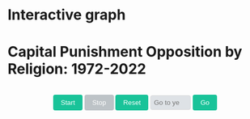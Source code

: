 # Interactive graph

<style>
  #chart {
      <!-- background-color: white; -->
      <!-- box-shadow: 0 4px 6px rgba(0,0,0,0.1); -->
      <!-- border-radius: 8px; -->
      <!-- padding: 20px; -->
      <!-- font-family: Arial, sans-serif; -->
      <!-- max-width: 900px; -->
      <!-- margin: 0 auto; -->
      <!-- padding: 20px; -->
      <!-- background-color: #f4f4f4; -->
  }
  span#currentYear {
    color: white;
  }
  text {
    fill: white;
  }
  text.axis-label {
    fill: white;    
  }
  .bar {
      fill: #19c399;
      transition: fill 0.3s ease;
  }
  .bar:hover {
      fill: #287562;
  }
  .axis-label {
      font-size: 12px;
      fill: #333;
  }
  #controls {
      margin-top: 20px;
      text-align: center;
      display: flex;
      justify-content: center;
      align-items: center;
      gap: 10px;
  }
  button {
      background-color: #19c399;
      color: white;
      border: none;
      padding: 8px 15px;
      border-radius: 4px;
      cursor: pointer;
      transition: background-color 0.3s ease;
  }
  button:hover {
      background-color: #287562;
  }
  button:disabled {
      background-color: #bdc3c7;
      cursor: not-allowed;
  }
  #yearInput {
      padding: 6px;
      width: 80px;
      border: 1px solid #ddd;
      border-radius: 4px;
      background-color: #dee2e6;
  }
  #currentYear {
      font-weight: bold;
      color: #2c3e50;
  }
</style>

<title>Capital Punishment Opposition by Religion: 1972-2022</title>
<h1>Capital Punishment Opposition by Religion: 1972-2022</h1>

<div id="chart"></div>
<div id="controls">
  <button id="startBtn">Start</button>
  <button id="stopBtn" disabled>Stop</button>
  <button id="resetBtn">Reset</button>
  <span id="currentYear"></span>
  <input type="number" id="yearInput" min="" max="" placeholder="Go to year">
  <button id="goToYearBtn">Go</button>
</div>


<script src="https://cdn.jsdelivr.net/npm/d3@7"></script>
<script src="https://d3js.org/d3.v7.min.js"></script>
<script src="scripts/myscript.js"></script>



